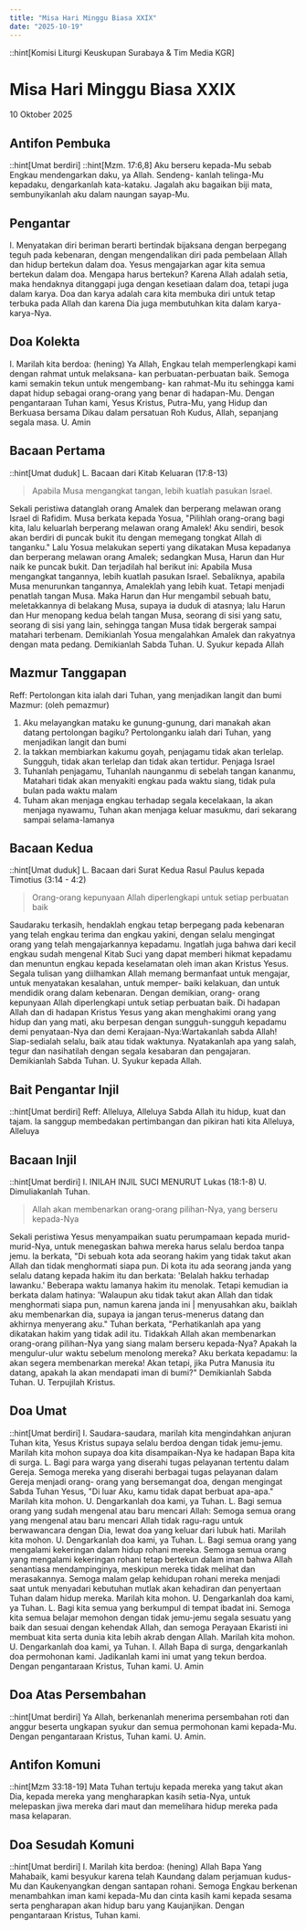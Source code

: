 ```yaml
---
title: "Misa Hari Minggu Biasa XXIX"
date: "2025-10-19"
---
```

::hint[Komisi Liturgi Keuskupan Surabaya & Tim Media KGR]
# Misa Hari Minggu Biasa XXIX
10 Oktober 2025

## Antifon Pembuka
::hint[Umat berdiri]
::hint[Mzm. 17:6,8]
Aku berseru kepada-Mu sebab Engkau mendengarkan daku, ya Allah. Sendeng- kanlah telinga-Mu kepadaku, dengarkanlah kata-kataku. Jagalah aku bagaikan biji mata, sembunyikanlah aku dalam naungan sayap-Mu. 

## Pengantar
I. Menyatakan diri beriman berarti bertindak bijaksana dengan berpegang teguh pada kebenaran, dengan mengendalikan diri pada pembelaan Allah dan hidup bertekun dalam doa. Yesus mengajarkan agar kita semua bertekun dalam doa. Mengapa harus bertekun? Karena Allah adalah setia, maka hendaknya ditanggapi juga dengan kesetiaan dalam doa, tetapi juga dalam karya. Doa dan karya adalah cara kita membuka diri untuk tetap terbuka pada Allah dan karena Dia juga membutuhkan kita dalam karya-karya-Nya. 

## Doa Kolekta
I. Marilah kita berdoa: (hening)
Ya Allah, Engkau telah memperlengkapi kami dengan rahmat untuk melaksana- kan perbuatan-perbuatan baik. Semoga kami semakin tekun untuk mengembang- kan rahmat-Mu itu sehingga kami dapat hidup sebagai orang-orang yang benar di hadapan-Mu. Dengan pengantaraan Tuhan kami, Yesus Kristus, Putra-Mu, yang Hidup dan Berkuasa bersama Dikau dalam persatuan Roh Kudus, Allah, sepanjang segala masa. 
U. Amin

## Bacaan Pertama
::hint[Umat duduk]
L. Bacaan dari Kitab Keluaran (17:8-13) 
> Apabila Musa mengangkat tangan, lebih kuatlah pasukan Israel. 

Sekali peristiwa datanglah orang Amalek dan berperang melawan orang Israel di Rafidim. Musa berkata kepada Yosua, "Pilihlah orang-orang bagi kita, lalu keluarlah berperang melawan orang Amalek! Aku sendiri, besok akan berdiri di puncak bukit itu dengan memegang tongkat Allah di tanganku." Lalu Yosua melakukan seperti yang dikatakan Musa kepadanya dan berperang melawan orang Amalek; sedangkan Musa, Harun dan Hur naik ke puncak bukit. Dan terjadilah hal berikut ini: Apabila Musa mengangkat tangannya, lebih kuatlah pasukan Israel. Sebaliknya, apabila Musa menurunkan tangannya, Amaleklah yang lebih kuat. Tetapi menjadi penatlah tangan Musa. Maka Harun dan Hur mengambil sebuah batu, meletakkannya di belakang Musa, supaya ia duduk di atasnya; lalu Harun dan Hur menopang kedua belah tangan Musa, seorang di sisi yang satu, seorang di sisi yang lain, sehingga tangan Musa tidak bergerak sampai matahari terbenam. Demikianlah Yosua mengalahkan Amalek dan rakyatnya dengan mata pedang. Demikianlah Sabda Tuhan. 
U. Syukur kepada Allah

## Mazmur Tanggapan
Reff: Pertolongan kita ialah dari Tuhan, yang menjadikan langit dan bumi
Mazmur: (oleh pemazmur)
1. Aku melayangkan mataku ke gunung-gunung, dari manakah akan datang pertolongan bagiku? Pertolonganku ialah dari Tuhan, yang menjadikan langit dan bumi
2. Ia takkan membiarkan kakumu goyah, penjagamu tidak akan terlelap. Sungguh, tidak akan terlelap dan tidak akan tertidur. Penjaga Israel
3. Tuhanlah penjagamu, Tuhanlah naunganmu di sebelah tangan kananmu, Matahari tidak akan menyakiti engkau pada waktu siang, tidak pula bulan pada waktu malam
4. Tuham akan menjaga engkau terhadap segala kecelakaan, Ia akan menjaga nyawamu, Tuhan akan menjaga keluar masukmu, dari sekarang sampai selama-lamanya


## Bacaan Kedua
::hint[Umat duduk]
L. Bacaan dari Surat Kedua Rasul Paulus kepada Timotius (3:14 - 4:2) 
> Orang-orang kepunyaan Allah diperlengkapi untuk setiap perbuatan baik

Saudaraku terkasih, hendaklah engkau tetap berpegang pada kebenaran yang telah engkau terima dan engkau yakini, dengan selalu mengingat orang yang telah mengajarkannya kepadamu. Ingatlah juga bahwa dari kecil engkau sudah mengenal Kitab Suci yang dapat memberi hikmat kepadamu dan menuntun engkau kepada keselamatan oleh iman akan Kristus Yesus. Segala tulisan yang diilhamkan Allah memang bermanfaat untuk mengajar, untuk menyatakan kesalahan, untuk memper- baiki kelakuan, dan untuk mendidik orang dalam kebenaran. Dengan demikian, orang- orang kepunyaan Allah diperlengkapi untuk setiap perbuatan baik. Di hadapan Allah dan di hadapan Kristus Yesus yang akan menghakimi orang yang hidup dan yang mati, aku berpesan dengan sungguh-sungguh kepadamu demi penyataan-Nya dan demi Kerajaan-Nya:Wartakanlah sabda Allah! Siap-sedialah selalu, baik atau tidak waktunya. Nyatakanlah apa yang salah, tegur dan nasihatilah dengan segala kesabaran dan pengajaran. Demikianlah Sabda Tuhan. 
U. Syukur kepada Allah. 

## Bait Pengantar Injil
::hint[Umat berdiri]
Reff: Alleluya, Alleluya
Sabda Allah itu hidup, kuat dan tajam. Ia sanggup membedakan pertimbangan dan pikiran hati kita
Alleluya, Alleluya

## Bacaan Injil
::hint[Umat berdiri]
I. INILAH INJIL SUCI MENURUT Lukas (18:1-8) 
U. Dimuliakanlah Tuhan.
> Allah akan membenarkan orang-orang pilihan-Nya, yang berseru kepada-Nya

Sekali peristiwa Yesus menyampaikan suatu perumpamaan kepada murid-murid-Nya, untuk menegaskan bahwa mereka harus selalu berdoa tanpa jemu. la berkata, "Di sebuah kota ada seorang hakim yang tidak takut akan Allah dan tidak menghormati siapa pun. Di kota itu ada seorang janda yang selalu datang kepada hakim itu dan berkata: 'Belalah hakku terhadap lawanku.' Beberapa waktu lamanya hakim itu menolak. Tetapi kemudian ia berkata dalam hatinya: 'Walaupun aku tidak takut akan Allah dan tidak menghormati siapa pun, namun karena janda ini | menyusahkan aku, baiklah aku membenarkan dia, supaya ia jangan terus-menerus datang dan akhirnya menyerang aku." Tuhan berkata, "Perhatikanlah apa yang dikatakan hakim yang tidak adil itu. Tidakkah Allah akan membenarkan orang-orang pilihan-Nya yang siang malam berseru kepada-Nya? Apakah la mengulur-ulur waktu sebelum menolong mereka? Aku berkata kepadamu: la akan segera membenarkan mereka! Akan tetapi, jika Putra Manusia itu datang, apakah la akan mendapati iman di bumi?" Demikianlah Sabda Tuhan. 
U. Terpujilah Kristus. 

## Doa Umat
::hint[Umat berdiri]
I. Saudara-saudara, marilah kita mengindahkan anjuran Tuhan kita, Yesus Kristus supaya selalu berdoa dengan tidak jemu-jemu. Marilah kita mohon supaya doa kita disampaikan-Nya ke hadapan Bapa kita di surga. 
L. Bagi para warga yang diserahi tugas pelayanan tertentu dalam Gereja. Semoga mereka yang diserahi berbagai tugas pelayanan dalam Gereja menjadi orang- orang yang bersemangat doa, dengan mengingat Sabda Tuhan Yesus, "Di luar Aku, kamu tidak dapat berbuat apa-apa." Marilah kita mohon. 
U. Dengarkanlah doa kami, ya Tuhan. 
L. Bagi semua orang yang sudah mengenal atau baru mencari Allah: Semoga semua orang yang mengenal atau baru mencari Allah tidak ragu-ragu untuk berwawancara dengan Dia, lewat doa yang keluar dari lubuk hati. Marilah kita mohon. 
U. Dengarkanlah doa kami, ya Tuhan. 
L. Bagi semua orang yang mengalami kekeringan dalam hidup rohani mereka. Semoga semua orang yang mengalami kekeringan rohani tetap bertekun dalam iman bahwa Allah senantiasa mendampinginya, meskipun mereka tidak melihat dan merasakannya. Semoga malam gelap kehidupan rohani mereka menjadi saat untuk menyadari kebutuhan mutlak akan kehadiran dan penyertaan Tuhan dalam hidup mereka. Marilah kita mohon. 
U. Dengarkanlah doa kami, ya Tuhan. 
L. Bagi kita semua yang berkumpul di tempat ibadat ini. Semoga kita semua belajar memohon dengan tidak jemu-jemu segala sesuatu yang baik dan sesuai dengan kehendak Allah, dan semoga Perayaan Ekaristi ini membuat kita serta dunia kita lebih akrab dengan Allah. Marilah kita mohon. 
U. Dengarkanlah doa kami, ya Tuhan. 
I. Allah Bapa di surga, dengarkanlah doa permohonan kami. Jadikanlah kami ini umat yang tekun berdoa. Dengan pengantaraan Kristus, Tuhan kami. 
U. Amin

## Doa Atas Persembahan
::hint[Umat berdiri]
Ya Allah, berkenanlah menerima persembahan roti dan anggur beserta ungkapan syukur dan semua permohonan kami kepada-Mu. Dengan pengantaraan Kristus, Tuhan kami. 
U. Amin. 

## Antifon Komuni
::hint[Mzm 33:18-19]
Mata Tuhan tertuju kepada mereka yang takut akan Dia, kepada mereka yang mengharapkan kasih setia-Nya, untuk melepaskan jiwa mereka dari maut dan memelihara hidup mereka pada masa kelaparan. 

## Doa Sesudah Komuni
::hint[Umat berdiri]
I. Marilah kita berdoa: (hening)
Allah Bapa Yang Mahabaik, kami besyukur karena telah Kaundang dalam perjamuan kudus-Mu dan Kaukenyangkan dengan santapan rohani. Semoga Engkau berkenan menambahkan iman kami kepada-Mu dan cinta kasih kami kepada sesama serta pengharapan akan hidup baru yang Kaujanjikan. Dengan pengantaraan Kristus, Tuhan kami. 

